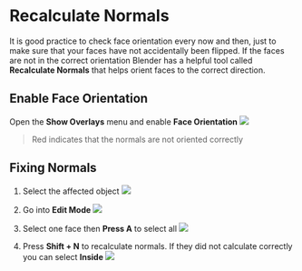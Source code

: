 # Recalculate Normals
It is good practice to check face orientation every now and then, just to make sure that your faces have not accidentally been flipped. If the faces are not in the correct orientation Blender has a helpful tool called **Recalculate Normals** that helps orient faces to the correct direction.

## Enable Face Orientation
Open the **Show Overlays** menu and enable **Face Orientation**
![](./assets/show-overlays-face-orientation.png)
> Red indicates that the normals are not oriented correctly

## Fixing Normals
1. Select the affected object
![](./assets/select-object.png)

2. Go into **Edit Mode**
![](./assets/edit-mode.png)

3. Select one face then **Press A** to select all
![](./assets/press-a.png)

4. Press **Shift + N** to recalculate normals. If they did not calculate correctly you can select **Inside**
![](./assets/recalculate-normals.png)